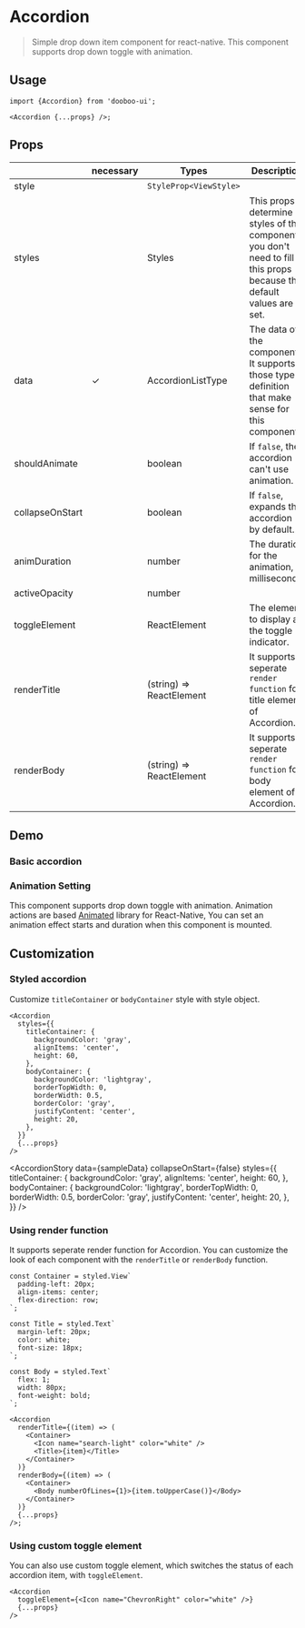 
<Meta title="Components/Accordion" />

# Accordion

> Simple drop down item component for react-native. This component supports drop down toggle with animation.<br/>

## Usage

```tsx
import {Accordion} from 'dooboo-ui';

<Accordion {...props} />;
```

## Props

|                 | necessary | Types                    | Description                                                                                                         | Default               |
| --------------- | --------- | -------------------------| ------------------------------------------------------------------------------------------------------------------- | --------------------- |
| style           |           | `StyleProp<ViewStyle>`   |                                                                                                                     | `undefined`           |
| styles          |           | Styles                   | This props determine styles of the component. you don't need to fill this props because the default values are set. | `undefined`           |
| data            | ✓         | AccordionListType        | The data of the component. It supports those type definition that make sense for this component.                    |                       |
| shouldAnimate   |           | boolean                  | If `false`, the accordion can't use animation.                                                                      | `true`                |
| collapseOnStart |           | boolean                  | If `false`, expands the accordion by default.                                                                       | `true `               |
| animDuration    |           | number                   | The duration for the animation, in milliseconds.                                                                    | `200`                 |
| activeOpacity   |           | number                   |                                                                                                                     | `1`                   |
| toggleElement   |           | ReactElement             | The element to display as the toggle indicator.                                                                     | `default arrow image` |
| renderTitle     |           | (string) => ReactElement | It supports seperate `render function` for title element of Accordion.                                              | `default wrapper`     |
| renderBody      |           | (string) => ReactElement | It supports seperate `render function` for body element of Accordion.                                               | `default wrapper`     |

## Demo

### Basic accordion

<AccordionStory data={sampleData} />

### Animation Setting

This component supports drop down toggle with animation. Animation actions are based [Animated](https://reactnative.dev/docs/animated) library for React-Native, You can set an animation effect starts and duration when this component is mounted.

<ExAnimation data={sampleData} />

## Customization

### Styled accordion

Customize `titleContainer` or `bodyContainer` style with style object.

```tsx
<Accordion
  styles={{
    titleContainer: {
      backgroundColor: 'gray',
      alignItems: 'center',
      height: 60,
    },
    bodyContainer: {
      backgroundColor: 'lightgray',
      borderTopWidth: 0,
      borderWidth: 0.5,
      borderColor: 'gray',
      justifyContent: 'center',
      height: 20,
    },
  }}
  {...props}
/>
```

<AccordionStory
  data={sampleData}
  collapseOnStart={false}
  styles={{
    titleContainer: {
      backgroundColor: 'gray',
      alignItems: 'center',
      height: 60,
    },
    bodyContainer: {
      backgroundColor: 'lightgray',
      borderTopWidth: 0,
      borderWidth: 0.5,
      borderColor: 'gray',
      justifyContent: 'center',
      height: 20,
    },
  }}
/>

### Using render function

It supports seperate render function for Accordion. You can customize the look of each component with the `renderTitle` or `renderBody` function.

```tsx
const Container = styled.View`
  padding-left: 20px;
  align-items: center;
  flex-direction: row;
`;

const Title = styled.Text`
  margin-left: 20px;
  color: white;
  font-size: 18px;
`;

const Body = styled.Text`
  flex: 1;
  width: 80px;
  font-weight: bold;
`;

<Accordion
  renderTitle={(item) => (
    <Container>
      <Icon name="search-light" color="white" />
      <Title>{item}</Title>
    </Container>
  )}
  renderBody={(item) => (
    <Container>
      <Body numberOfLines={1}>{item.toUpperCase()}</Body>
    </Container>
  )}
  {...props}
/>;
```

<ExRenderFunction data={sampleData} />

### Using custom toggle element

You can also use custom toggle element, which switches the status of each accordion item, with `toggleElement`.

```tsx
<Accordion
  toggleElement={<Icon name="ChevronRight" color="white" />}
  {...props}
/>
```

<ExToggleElement data={sampleData} />
